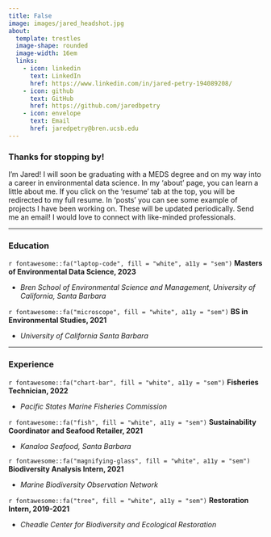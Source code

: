 ```yaml
---
title: False
image: images/jared_headshot.jpg
about:
  template: trestles
  image-shape: rounded
  image-width: 16em
  links: 
    - icon: linkedin
      text: LinkedIn
      href: https://www.linkedin.com/in/jared-petry-194089208/
    - icon: github
      text: GitHub
      href: https://github.com/jaredbpetry
    - icon: envelope
      text: Email
      href: jaredpetry@bren.ucsb.edu
---
```


### Thanks for stopping by!
I'm Jared!  I will soon be graduating with a MEDS degree and on my way into a career in environmental data science.  In my 'about' page, you can learn a little about me.  If you click on the 'resume' tab at the top, you will be redirected to my full resume. In 'posts' you can see some example of projects I have been working on.  These will be updated periodically.  Send me an email!  I would love to connect with like-minded professionals.

---------------------------------------------------

### Education


<div class="topbr">
<p class="custom-subtitle">`r fontawesome::fa("laptop-code", fill = "white", a11y = "sem")` **Masters of Environmental Data Science, 2023**</p>  
<p class="custom-subtitle2"> - <em>Bren School of Environmental Science and Management, University of California, Santa Barbara</em></p>

<p class="custom-subtitle">`r fontawesome::fa("microscope", fill = "white", a11y = "sem")` **BS in Environmental Studies, 2021**</p>  
<p class="custom-subtitle2"> - <em>University of California Santa Barbara</em></p>
</div>

----------------------------------------------------

### Experience

<div class="topbr">
<p class="custom-subtitle">`r fontawesome::fa("chart-bar", fill = "white", a11y = "sem")` **Fisheries Technician, 2022**</p>  

<p class="custom-subtitle2"> - <em>Pacific States Marine Fisheries Commission</em></p>  

<p class="custom-subtitle">`r fontawesome::fa("fish", fill = "white", a11y = "sem")` **Sustainability Coordinator and Seafood Retailer, 2021**</p>    

<p class="custom-subtitle2"> - <em>Kanaloa Seafood, Santa Barbara</em></p>
</div>

<div class="topbr">
<p class="custom-subtitle">`r fontawesome::fa("magnifying-glass", fill = "white", a11y = "sem")` **Biodiversity Analysis Intern, 2021**</p>  

<p class="custom-subtitle2"> - <em>Marine Biodiversity Observation Network</em></p>  

<p class="custom-subtitle">`r fontawesome::fa("tree", fill = "white", a11y = "sem")` **Restoration Intern, 2019-2021**</p>    

<p class="custom-subtitle2"> - <em>Cheadle Center for Biodiversity and Ecological Restoration</em></p>
</div>










